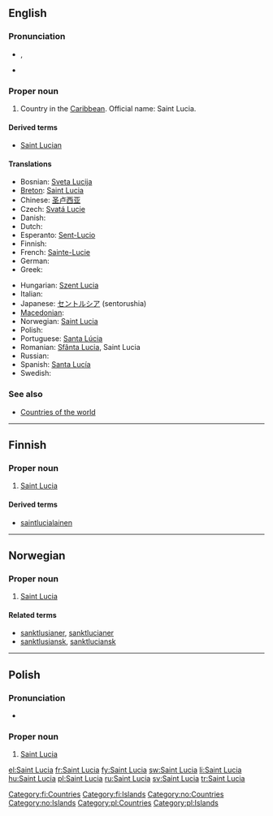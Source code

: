 ==English==

===Pronunciation===
* {{a|UK}} {{IPA|/seɪnt ˈluː.ʃə/}}, {{SAMPA|/seInt "lu:.s@/}}
* {{rhymes|uːʃə}}

===Proper noun===
{{wikipedia}}
{{infl|en|proper noun}}

# Country in the [[Caribbean]]. Official name: Saint Lucia.

====Derived terms====
*[[Saint Lucian]]

====Translations====
{{trans-top|country in the Caribbean}}
* Bosnian: [[Sveta Lucija]] {{f}}
* [[Breton]]: [[#Breton|Saint Lucia]]
* Chinese: [[圣卢西亚]]
* Czech: [[Svatá Lucie]] {{f}}
* Danish: {{l|da|Saint Lucia}}
* Dutch: {{l|nl|Saint Lucia}}
* Esperanto: [[Sent-Lucio]]
* Finnish: {{l|fi|Saint Lucia}}
* French: [[Sainte-Lucie]] {{qualifier|used without the definite article}}
* German: {{l|de|Saint Lucia}}
* Greek: {{t|el|Αγία Λουκία|tr=Aγ&iacute;a Luk&iacute;a}}
{{trans-mid}}
* Hungarian: [[Szent Lucia]]
* Italian: {{l|it|Saint Lucia}}
* Japanese: [[セントルシア]] (sentorushia)
* [[Macedonian]]: {{t|mk|Света Луција|f|tr=Svéta Lúcija|sc=Cyrl}}
* Norwegian: [[#Norwegian|Saint Lucia]]
* Polish: {{l|pl|Saint Lucia}} {{n}}
* Portuguese: [[Santa Lúcia]]
* Romanian: [[Sfânta Lucia]], Saint Lucia {{f}}
* Russian: {{t|ru|Сент-Люсия|f|tr=Sent-Lj&uacute;siya|sc=Cyrl}}
* Spanish: [[Santa Lucía]]
* Swedish: {{l|sv|Saint Lucia}}
{{trans-bottom}}

===See also===
* [[Appendix:Countries of the world|Countries of the world]]

----

==Finnish==
{{wikipedia|lang=fi}}

===Proper noun===
{{infl|fi|proper noun|head=[[saint|Saint]] [[Lucia]]}}

# [[#English|Saint Lucia]]

====Derived terms====
* [[saintlucialainen]]

[[Category:fi:Countries]]
[[Category:fi:Islands]]

----

==Norwegian==

===Proper noun===
{{infl|no|proper noun}}

# [[#English|Saint Lucia]]

====Related terms====
* [[sanktlusianer]], [[sanktlucianer]]
* [[sanktlusiansk]], [[sanktluciansk]]

[[Category:no:Countries]]
[[Category:no:Islands]]

----

==Polish==

===Pronunciation===
* {{IPA|/sɛnt‿ˈluʂɛ/|lang=pl}}

===Proper noun===
{{infl|pl|proper noun|g=n|undeclinable}}

# [[#English|Saint Lucia]]

[[Category:pl:Countries]]
[[Category:pl:Islands]]

[[el:Saint Lucia]]
[[fr:Saint Lucia]]
[[fy:Saint Lucia]]
[[sw:Saint Lucia]]
[[li:Saint Lucia]]
[[hu:Saint Lucia]]
[[pl:Saint Lucia]]
[[ru:Saint Lucia]]
[[sv:Saint Lucia]]
[[tr:Saint Lucia]]